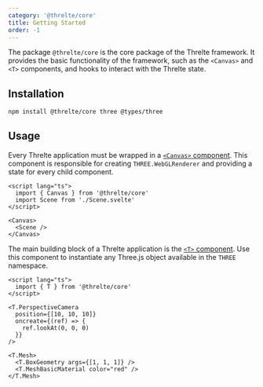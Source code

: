 ```yaml
---
category: '@threlte/core'
title: Getting Started
order: -1
---
```


The package `@threlte/core` is the core package of the Threlte framework. It provides the basic
functionality of the framework, such as the `<Canvas>` and `<T>` components, and hooks to interact
with the Threlte state.

## Installation

```bash title="Terminal"
npm install @threlte/core three @types/three
```

## Usage

Every Threlte application must be wrapped in a [`<Canvas>` component](/docs/reference/core/canvas). This component is responsible
for creating `THREE.WebGLRenderer` and providing a state for every child component.

```svelte title="App.svelte"
<script lang="ts">
  import { Canvas } from '@threlte/core'
  import Scene from './Scene.svelte'
</script>

<Canvas>
  <Scene />
</Canvas>
```

The main building block of a Threlte application is the [`<T>` component](/docs/reference/core/t). Use this component to instantiate
any Three.js object available in the `THREE` namespace.

```svelte title="Scene.svelte"
<script lang="ts">
  import { T } from '@threlte/core'
</script>

<T.PerspectiveCamera
  position={[10, 10, 10]}
  oncreate={(ref) => {
    ref.lookAt(0, 0, 0)
  }}
/>

<T.Mesh>
  <T.BoxGeometry args={[1, 1, 1]} />
  <T.MeshBasicMaterial color="red" />
</T.Mesh>
```
